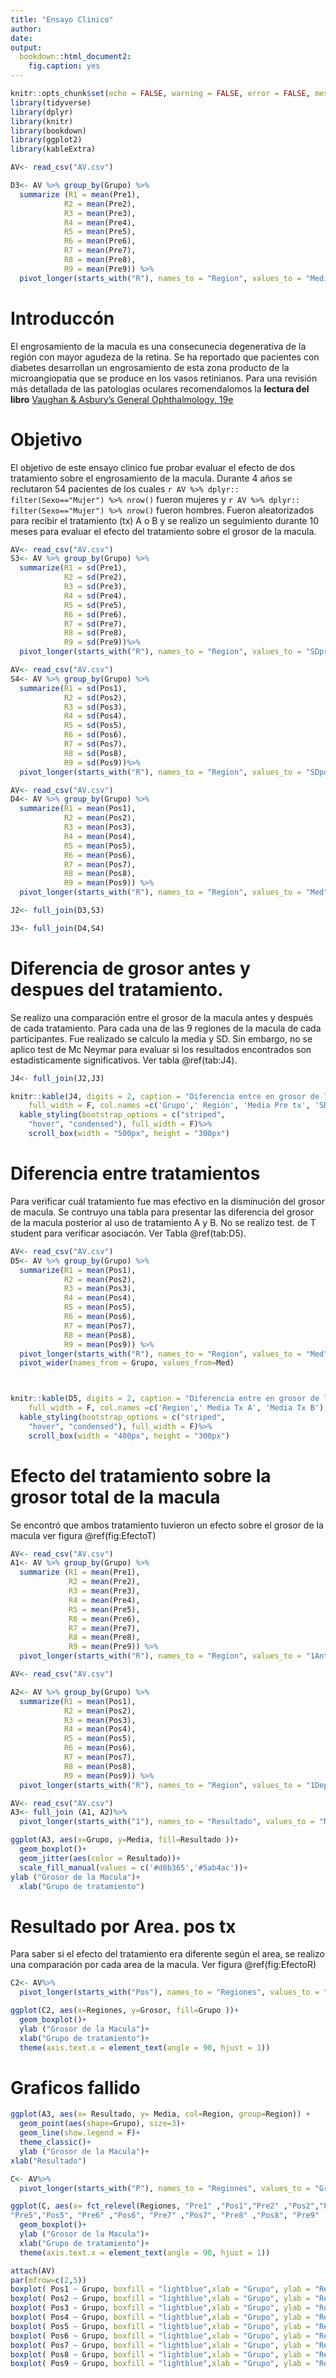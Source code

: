 ```yaml
---
title: "Ensayo Clinico"
author:
date:
output: 
  bookdown::html_document2:
    fig.caption: yes
---
```



```r
knitr::opts_chunk$set(echo = FALSE, warning = FALSE, error = FALSE, message = FALSE)
library(tidyverse)
library(dplyr)
library(knitr)
library(bookdown)
library(ggplot2)
library(kableExtra)
```




```r
AV<- read_csv("AV.csv")

D3<- AV %>% group_by(Grupo) %>%
  summarize (R1 = mean(Pre1), 
            R2 = mean(Pre2), 
            R3 = mean(Pre3), 
            R4 = mean(Pre4), 
            R5 = mean(Pre5), 
            R6 = mean(Pre6), 
            R7 = mean(Pre7), 
            R8 = mean(Pre8), 
            R9 = mean(Pre9)) %>%
  pivot_longer(starts_with("R"), names_to = "Region", values_to = "Media")


```


# Introduccón
El engrosamiento de la macula es una consecunecia degenerativa de la región con mayor agudeza de la retina. Se ha reportado que pacientes con diabetes desarrollan un engrosamiento de esta zona producto de la microangiopatia que se produce en los vasos retinianos. 
Para una revisión más detallada de las patologias oculares recomendalomos la **lectura del libro** [Vaughan & Asbury's General Ophthalmology, 19e](http://accessmedicine.mhmedical.com.pucdechile.idm.oclc.org/content.aspx?bookid=2186&sectionid=165517020#1144467589)


# Objetivo


El objetivo de este ensayo clinico fue probar evaluar el efecto de dos tratamiento sobre el engrosamiento de la macula.  Durante 4 años se reclutaron 54 pacientes de los cuales 
`r AV %>% dplyr:: filter(Sexo=="Mujer") %>% nrow()` fueron mujeres y `r AV %>% dplyr:: filter(Sexo=="Mujer") %>% nrow()` fueron hombres. Fueron aleatorizados para recibir el tratamiento (tx) A o B y se realizo un seguimiento durante 10 meses para evaluar el efecto del tratamiento sobre el grosor de la macula. 


```r
AV<- read_csv("AV.csv")
S3<- AV %>% group_by(Grupo) %>%
  summarize(R1 = sd(Pre1),  
            R2 = sd(Pre2), 
            R3 = sd(Pre3),
            R4 = sd(Pre4), 
            R5 = sd(Pre5),
            R6 = sd(Pre6),
            R7 = sd(Pre7), 
            R8 = sd(Pre8), 
            R9 = sd(Pre9))%>%
  pivot_longer(starts_with("R"), names_to = "Region", values_to = "SDpre")
```

```r
AV<- read_csv("AV.csv")
S4<- AV %>% group_by(Grupo) %>%
  summarize(R1 = sd(Pos1),
            R2 = sd(Pos2),
            R3 = sd(Pos3),
            R4 = sd(Pos4), 
            R5 = sd(Pos5), 
            R6 = sd(Pos6),  
            R7 = sd(Pos7), 
            R8 = sd(Pos8), 
            R9 = sd(Pos9))%>%
  pivot_longer(starts_with("R"), names_to = "Region", values_to = "SDpos")

```




```r
AV<- read_csv("AV.csv")
D4<- AV %>% group_by(Grupo) %>%
  summarize(R1 = mean(Pos1), 
            R2 = mean(Pos2),  
            R3 = mean(Pos3), 
            R4 = mean(Pos4), 
            R5 = mean(Pos5), 
            R6 = mean(Pos6),
            R7 = mean(Pos7), 
            R8 = mean(Pos8), 
            R9 = mean(Pos9)) %>%
  pivot_longer(starts_with("R"), names_to = "Region", values_to = "Med")


```


```r

J2<- full_join(D3,S3)

```


```r

J3<- full_join(D4,S4)

```

# Diferencia de grosor antes y despues del tratamiento.
Se realizo una comparación entre el grosor de la macula antes y después de cada tratamiento. Para cada una de las 9 regiones de la macula de cada participantes. Fue realizado se calculo la media y SD. Sin embargo, no se aplico test de Mc Neymar para evaluar si los resultados encontrados son estadisticamente significativos. Ver tabla \@ref(tab:J4). 

```r

J4<- full_join(J2,J3)

knitr::kable(J4, digits = 2, caption = "Diferencia entre en grosor de la Macula Pre y Post Tx", 
    full_width = F, col.names =c('Grupo',' Región', 'Media Pre tx', 'SD', 'Media Post Tx', 'SD'), align = "cccc") %>% 
  kable_styling(bootstrap_options = c("striped", 
    "hover", "condensed"), full_width = F)%>% 
    scroll_box(width = "500px", height = "300px")
```

# Diferencia entre tratamientos
Para verificar cuál tratamiento fue mas efectivo en la disminución del grosor de macula. Se contruyo una tabla para presentar las diferencia del grosor de la macula posterior al uso de tratamiento A y B. No se realizo test. de T student para verificar asociacón. Ver Tabla \@ref(tab:D5).  

```r
AV<- read_csv("AV.csv")
D5<- AV %>% group_by(Grupo) %>%
  summarize(R1 = mean(Pos1), 
            R2 = mean(Pos2),  
            R3 = mean(Pos3), 
            R4 = mean(Pos4), 
            R5 = mean(Pos5), 
            R6 = mean(Pos6),
            R7 = mean(Pos7), 
            R8 = mean(Pos8), 
            R9 = mean(Pos9)) %>%
  pivot_longer(starts_with("R"), names_to = "Region", values_to = "Med")%>%
  pivot_wider(names_from = Grupo, values_from=Med)



knitr::kable(D5, digits = 2, caption = "Diferencia entre en grosor de la macula entre tratamientos", 
    full_width = F, col.names =c('Region',' Media Tx A', 'Media Tx B'), align = "cccc") %>% 
  kable_styling(bootstrap_options = c("striped", 
    "hover", "condensed"), full_width = F)%>% 
    scroll_box(width = "400px", height = "300px")

```

# Efecto del tratamiento sobre la grosor total de la macula

Se encontró que ambos tratamiento tuvieron un efecto sobre el grosor de la macula ver figura \@ref(fig:EfectoT)


```r
AV<- read_csv("AV.csv")
A1<- AV %>% group_by(Grupo) %>%
  summarize (R1 = mean(Pre1), 
             R2 = mean(Pre2), 
             R3 = mean(Pre3), 
             R4 = mean(Pre4), 
             R5 = mean(Pre5), 
             R6 = mean(Pre6), 
             R7 = mean(Pre7), 
             R8 = mean(Pre8), 
             R9 = mean(Pre9)) %>%
  pivot_longer(starts_with("R"), names_to = "Region", values_to = "1Antes")
```

```r

AV<- read_csv("AV.csv")

A2<- AV %>% group_by(Grupo) %>%
  summarize(R1 = mean(Pos1), 
            R2 = mean(Pos2),  
            R3 = mean(Pos3), 
            R4 = mean(Pos4), 
            R5 = mean(Pos5), 
            R6 = mean(Pos6),
            R7 = mean(Pos7), 
            R8 = mean(Pos8), 
            R9 = mean(Pos9)) %>%
  pivot_longer(starts_with("R"), names_to = "Region", values_to = "1Depues")

```


```r
AV<- read_csv("AV.csv")
A3<- full_join (A1, A2)%>% 
  pivot_longer(starts_with("1"), names_to = "Resultado", values_to = "Media")
```
  
```r
ggplot(A3, aes(x=Grupo, y=Media, fill=Resultado ))+
  geom_boxplot()+
  geom_jitter(aes(color = Resultado))+
  scale_fill_manual(values = c('#d8b365','#5ab4ac'))+
ylab ("Grosor de la Macula")+
  xlab("Grupo de tratamiento")
```







# Resultado por Area. pos tx

Para saber si el efecto del tratamiento era diferente según el area, se realizo una comparación por cada area de la macula. Ver figura \@ref(fig:EfectoR)

```r
C2<- AV%>% 
  pivot_longer(starts_with("Pos"), names_to = "Regiones", values_to = "Grosor")

```

```r
ggplot(C2, aes(x=Regiones, y=Grosor, fill=Grupo ))+
  geom_boxplot()+
  ylab ("Grosor de la Macula")+
  xlab("Grupo de tratamiento")+
  theme(axis.text.x = element_text(angle = 90, hjust = 1))
```


# Graficos fallido

```r
ggplot(A3, aes(x= Resultado, y= Media, col=Region, group=Region)) +
  geom_point(aes(shape=Grupo), size=3)+
  geom_line(show.legend = F)+
  theme_classic()+
  ylab ("Grosor de la Macula")+
xlab("Resultado")
```


```r
C<- AV%>% 
  pivot_longer(starts_with("P"), names_to = "Regiones", values_to = "Grosor")
```

```r
ggplot(C, aes(x= fct_relevel(Regiones, "Pre1" ,"Pos1","Pre2" ,"Pos2","Pre3" ,"Pos4", 
"Pre5","Pos5", "Pre6" ,"Pos6", "Pre7" ,"Pos7", "Pre8" ,"Pos8", "Pre9" ,"Pos9" ), y=Grosor, fill=Grupo ))+
  geom_boxplot()+
  ylab ("Grosor de la Macula")+
  xlab("Grupo de tratamiento")+
  theme(axis.text.x = element_text(angle = 90, hjust = 1))

```


```r
attach(AV)
par(mfrow=c(2,5))
boxplot( Pos1 ~ Grupo, boxfill = "lightblue",xlab = "Grupo", ylab = "Región 1")
boxplot( Pos2 ~ Grupo, boxfill = "lightblue",xlab = "Grupo", ylab = "Región 2")
boxplot( Pos3 ~ Grupo, boxfill = "lightblue",xlab = "Grupo", ylab = "Región 3")
boxplot( Pos4 ~ Grupo, boxfill = "lightblue",xlab = "Grupo", ylab = "Región 4")
boxplot( Pos5 ~ Grupo, boxfill = "lightblue",xlab = "Grupo", ylab = "Región 5")
boxplot( Pos6 ~ Grupo, boxfill = "lightblue",xlab = "Grupo", ylab = "Región 6" )
boxplot( Pos7 ~ Grupo, boxfill = "lightblue",xlab = "Grupo", ylab = "Región 7")
boxplot( Pos8 ~ Grupo, boxfill = "lightblue",xlab = "Grupo", ylab = "Región 8")
boxplot( Pos9 ~ Grupo, boxfill = "lightblue",xlab = "Grupo", ylab = "Región 9")
```

